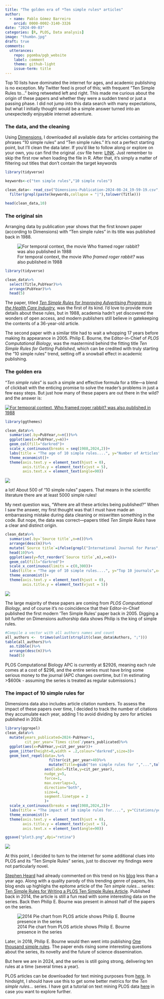 ```yaml
---
title: "The golden era of *Ten simple rules* articles"
author:
  - name: Pablo Gómez Barreiro
    orcid: 0000-0002-3140-3326
date: "2024-09-03"
categories: [R, PLOS, Data analysis]
image: "thumbn.jpg"
draft: true
comments:
  utterances: 
    repo: pgomba/pgb_website
    label: comment
    theme: github-light
    issue-term: title
---
```


Top 10 lists have dominated the internet for ages, and academic publishing is no exception. My Twitter feed is proof of this; with frequent "Ten Simple Rules to..." being retweeted left and right. This made me curious about the origin of these papers and whether they were a sudden trend or just a passing phase. I did not jump into this data search with many expectations, but what I initially thought would be a simple answer turned into an unexpectedly enjoyable internet adventure.

### The data, and the cleaning

Using [Dimensions](https://www.dimensions.ai/), I downloaded all available data for articles containing the phrases "10 simple rules" and "Ten simple rules." It's not a perfect starting point, but I'll clean the data later. If you'd like to follow along or explore on your own, you can find the original .csv file here: [LINK](https://github.com/pgomba/pgb_website/blob/main/posts/28_08_24/Dimensions-Publication-2024-08-24_19-59-19.csv). Just remember to skip the first row when loading the file in R. After that, it's simply a matter of filtering out titles that don't contain the target keywords

```r
library(tidyverse)

keywords<-c("ten simple rules","10 simple rules")

clean_data<- read_csv("Dimensions-Publication-2024-08-24_19-59-19.csv",  skip = 1)%>%
  filter(grepl(paste(keywords,collapse = "|"),tolower(Title)))

head(clean_data,10)
```

### The original sin

Arranging data by publication year shows that the first known paper (according to Dimensions) with "Ten simple rules" in its title was published back in 1988.

::: column-margin
![For temporal context, the movie *Who framed roger rabbit?* was also published in 1988](wfrr.jpg)
:::

```r
library(tidyverse)

clean_data%>%
  select(Title,PubYear)%>%
  arrange(PubYear)%>%
  head(5)
```

The paper, titled [*Ten Simple Rules for Improving Advertising Programs in the Health Care Industry*](https://www.tandfonline.com/doi/abs/10.1300/J043v03n01_06)*,* was the first of its kind. I'd love to provide more details about these rules, but in 1988, academia hadn't yet discovered the wonders of open access, and modern publishers still believe in gatekeeping the contents of a 36-year-old article.

The second paper with a similar title had to wait a whopping 17 years before making its appearance in 2005. Philip E. Bourne, the Editor-in-Chief of *PLOS Computational Biology*, was the mastermind behind the fitting title *Ten Simple Rules for Getting Published*, which can be credited with truly starting the "10 simple rules" trend, setting off a snowball effect in academic publishing.

### The golden era

"*Ten simple rules*" is such a simple and effective formula for a title---a blend of clickbait with the enticing promise to solve the reader's problems in just a few easy steps. But just how many of these papers are out there in the wild? and the answer is:

::: column-margin
[![Clickbait titles in academia are on the rise, but this is not necessarily correlated with an increase of citations](clickbait.PNG){alt="For temporal context, Who framed roger rabbit? was also published in 1988"}](https://link.springer.com/chapter/10.1007/978-3-031-48044-7_32)
:::

```r
library(ggthemes)

clean_data%>%
  summarise(.by=PubYear,n=n())%>%
  ggplot(aes(x=PubYear,y=n))+
  geom_col(fill="darkred")+
  scale_x_continuous(breaks = seq(1988,2024,2))+
  labs(title = "The age of 10 simple rules....", y="Number of Articles",x="Year",caption = "Data source: Dimensions")+
  theme_economist()+
  theme(axis.text.y = element_text(hjust = 0),
        axis.title.y = element_text(vjust = 5),
        axis.text.x = element_text(angle=90))
```

![](plot1.png)

a lot! About 500 of "10 simple rules" papers. That means in the scientific literature there are at least 5000 simple rules!

My next question was, "Where are all these articles being published?" When I saw the answer, my first thought was that I must have made an embarrassing mistake during data cleaning or miswritten something in the code. But nope, the data was correct---papers titled *Ten Simple Rules* have a clear and distinct origin.

```r
clean_data%>%
  summarise(.by=`Source title`,n=n())%>%
  arrange(desc(n))%>%
  mutate(`Source title`=ifelse(grepl("International Journal for Paras",`Source title`),"IJPPW",`Source title`))%>%
  head(10)%>%
  ggplot(aes(y=fct_reorder(`Source title`,n),x=n))+
  geom_col(fill="darkred")+
  scale_x_continuous(limits = c(0,300))+
  labs(title = "The age of 10 simple rules....", y="Top 10 journals",x="Number of articles",caption = "Data source: Dimensions")+
  theme_economist()+
  theme(axis.text.y = element_text(hjust = 0),
        axis.title.y = element_text(vjust = 5))


```

![](plot2.png)

The large majority of these papers are coming from *PLOS Computational Biology*, and of course it's no coincidence that their Editor-in-Chief published the first modern 'Ten Simple Rules' paper back in 2005. Digging a bit further on Dimensions authorship data shows Philip is the king of simple rules.

```r
#Compile a vector with all authors names and count
all_authors <-  trimws(unlist(strsplit(clean_data$Authors, ";")))
table(all_authors)%>%
  as.tibble()%>%
  arrange(desc(n))%>%
  head(5)
```

PLOS Computational Biology APC is currently at \$2926, meaning each rule comes at a cost of \$296, and the entire series must have bring some serious money to the journal (APC changes overtime, but I´m estimating \>\$600k - assuming the series is treated as regular submissions.)

### The impact of 10 simple rules for

Dimensions data also includes article citation numbers. To assess the impact of these papers over time, I decided to track the number of citations they accumulate each year, adding 1 to avoid dividing by zero for articles published in 2024.

```r
library(ggrepel)
clean_data%>%
  mutate(years_publicated=2024-PubYear+1,
         cit_per_year=`Times cited`/years_publicated)%>%
  ggplot(aes(x=PubYear,y=cit_per_year))+
  geom_jitter(height=0,width = .2,colour="darkred",size=3)+
  geom_text_repel(data=.%>%
                    filter(cit_per_year>40)%>%
                    mutate(Title=gsub("ten simple rules for ","...",tolower(Title))),
                  aes(label=Title,y=cit_per_year),
                  nudge_y=5,
                  force=1,
                  max.overlaps=3,
                  direction="both",
                  size=4,
                  segment.linetype = 2
                  )+
  scale_x_continuous(breaks = seq(1988,2024,2))+
  labs(title = "The impact of 10 simple rules for....", y="Citations/year published",x="Year",caption = "Data source: Dimensions")+
  theme_economist()+
  theme(axis.text.y = element_text(hjust = 0),
        axis.title.y = element_text(vjust = 5),
        axis.text.x = element_text(angle=90))

ggsave("plot3.png",dpi="retina")
```

![](plot3.png)

At this point, I decided to turn to the internet for some additional clues into PLOS and its "Ten Simple Rules" series, just to discover my findings were not particularly novel.

[Stephen Heard](https://x.com/StephenBHeard) had already commented on this trend on his [blog](https://scientistseessquirrel.wordpress.com/2023/10/31/10-simple-rules-for-writing-10-simple-rules-papers/) less than a year ago. Along with a quality parody of this trending genre of papers, his blog ends up highlighs the epitome article of the *Ten simple rules*... series: [Ten Simple Rules for Writing a PLOS Ten Simple Rules Article](https://journals.plos.org/ploscompbiol/article?id=10.1371/journal.pcbi.1003858). Published back in 2014, the article is still a fun read with some interesting data on the series. Back then Philip E. Bourne was present in almost half of the papers on the series.

![2014 Pie chart from PLOS article shows Philip E. Bourne presence in the series](pcbi.1003858.g002.png)

Later, in 2018, Philip E. Bourne would then went into publishing [One thousand simple rules](https://journals.plos.org/ploscompbiol/article?id=10.1371/journal.pcbi.1006670). The paper ends rising some interesting questions about the series, its novelty and the future of science dissemination.

But here we are in 2024, and the series is still going strong, delivering ten rules at a time (several times a year).

::: callout-note
PLOS articles can be downloaded for text mining purposes from [here](https://plos.org/text-and-data-mining/). In hindsight, I should have use this to get some better metrics for the *Ten simple rules...* series. I have got a tutorial on text mining PLOS data [here](https://pgomba.github.io/pgb_website/posts/08_10_23/) in case you want to explore further.
:::
